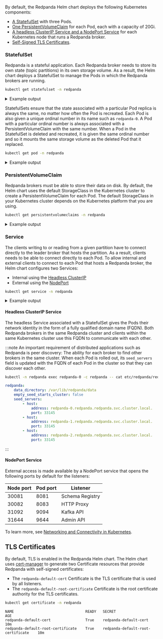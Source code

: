 By default, the Redpanda Helm chart deploys the following Kubernetes components:

* [A StatefulSet](#statefulset) with three Pods.
* [One PersistentVolumeClaim](#persistentvolumeclaims) for each Pod, each with a capacity of 20Gi.
* [A headless ClusterIP Service and a NodePort Service](#service) for each Kubernetes node that runs a Redpanda broker.
* [Self-Signed TLS Certificates](#tls-certificates).

### StatefulSet

Redpanda is a stateful application. Each Redpanda broker needs to store its own state (topic partitions) in its own storage volume.
As a result, the Helm chart deploys a StatefulSet to manage the Pods in which the Redpanda brokers are running.

```bash
kubectl get statefulset -n redpanda
```

<details>
<summary>
Example output
</summary>

```
NAME       READY   AGE
redpanda   3/3     3m11s
```

</details>

StatefulSets ensure that the state associated with a particular Pod replica is always the same, no matter how often the Pod is recreated.
Each Pod is also given a unique ordinal number in its name such as `redpanda-0`.
A Pod with a particular ordinal number is always associated with a PersistentVolumeClaim with the same number.
When a Pod in the StatefulSet is deleted and recreated,
it is given the same ordinal number and so it mounts the same storage volume as the deleted Pod that it replaced.

```bash
kubectl get pod -n redpanda
```

<details>
<summary>
Example output
</summary>

```
NAME                              READY   STATUS      RESTARTS        AGE
redpanda-0                        1/1     Running     0               6m9s
redpanda-1                        1/1     Running     0               6m9s
redpanda-2                        1/1     Running     0               6m9s
redpanda-console-5ff45cdb9b-6z2vs 1/1     Running     0               5m
redpanda-configuration-smqv7      0/1     Completed   0               6m9s
```

:::note
The `redpanda-configuration` Job updates the Redpanda runtime configuration.
:::

</details>

### PersistentVolumeClaim

Redpanda brokers must be able to store their data on disk.
By default, the Helm chart uses the default StorageClass in the Kubernetes cluster to create a PersistentVolumeClaim for each Pod.
The default StorageClass in your Kubernetes cluster depends on the Kubernetes platform that you are using.

```bash
kubectl get persistentvolumeclaims -n redpanda
```
<details>
<summary>
Example output
</summary>

```
NAME                 STATUS   VOLUME                                     CAPACITY   ACCESS MODES   STORAGECLASS   AGE
datadir-redpanda-0   Bound    pvc-3311ade3-de84-4027-80c6-3d8347302962   20Gi       RWO            standard       75s
datadir-redpanda-1   Bound    pvc-4ea8bc03-89a6-41e4-b985-99f074995f08   20Gi       RWO            standard       75s
datadir-redpanda-2   Bound    pvc-45c3555f-43bc-48c2-b209-c284c8091c45   20Gi       RWO            standard       75s
```

</details>

### Service

The clients writing to or reading from a given partition have to connect directly to the leader broker that hosts the partition.
As a result, clients needs to be able to connect directly to each Pod.
To allow internal and external clients to connect to each Pod that hosts a Redpanda broker, the Helm chart configures two Services:

- Internal using the [Headless ClusterIP](#headless-clusterip-service)
- External using the [NodePort](#nodeport-service)

```bash
kubectl get service -n redpanda
```

<details>
<summary>
Example output
</summary>

```
NAME                TYPE        CLUSTER-IP      EXTERNAL-IP   PORT(S)                                                       AGE
redpanda            ClusterIP   None            <none>        <none>                                                        5m37s
redpanda-console    ClusterIP   10.0.251.204    <none>        8080                                                          5m
redpanda-external   NodePort    10.96.137.220   <none>        9644:31644/TCP,9094:31092/TCP,8083:30082/TCP,8080:30081/TCP   5m37s
```

</details>

#### Headless ClusterIP Service

The headless Service associated with a StatefulSet gives the Pods their network identity in the form of a fully qualified domain name (FQDN). Both Redpanda brokers in the same Redpanda cluster and clients within the same Kubernetes cluster use this FQDN to communicate with each other.

:::note
An important requirement of distributed applications such as Redpanda is peer discovery:
The ability for each broker to find other brokers in the same cluster.
When each Pod is rolled out,
its `seed_servers` field is updated with the FQDN of each Pod in the cluster so that they can discover each other.

```bash
kubectl -n redpanda exec redpanda-0 -c redpanda -- cat etc/redpanda/redpanda.yaml
```

```yaml
redpanda:
    data_directory: /var/lib/redpanda/data
    empty_seed_starts_cluster: false
    seed_servers:
        - host:
            address: redpanda-0.redpanda.redpanda.svc.cluster.local.
            port: 33145
        - host:
            address: redpanda-1.redpanda.redpanda.svc.cluster.local.
            port: 33145
        - host:
            address: redpanda-2.redpanda.redpanda.svc.cluster.local.
            port: 33145
```
:::

#### NodePort Service

External access is made available by a NodePort service that opens the following ports by default for the listeners:

| Node port | Pod port | Listener |
|---|---|---|
| 30081 | 8081 | Schema Registry |
| 30082 | 8083 | HTTP Proxy |
| 31092 | 9094 | Kafka API |
| 31644 | 9644 | Admin API |

To learn more, see [Networking and Connectivity in Kubernetes](../../../../../manage/kubernetes/networking/networking-and-connectivity).

## TLS Certificates

By default, TLS is enabled in the Redpanda Helm chart.
The Helm chart uses [cert-manager](https://cert-manager.io/) to generate two Certificate resources that provide Redpanda with self-signed certificates:

- The `redpanda-default-cert` Certificate is the TLS certificate that is used by all listeners.
- The `redpanda-default-root-certificate` Certificate is the root certificate authority for the TLS certificates.

```bash
kubectl get certificate -n redpanda
```

```
NAME                                 READY   SECRET                               AGE
redpanda-default-cert                True    redpanda-default-cert                10m
redpanda-default-root-certificate    True    redpanda-default-root-certificate    10m
```


